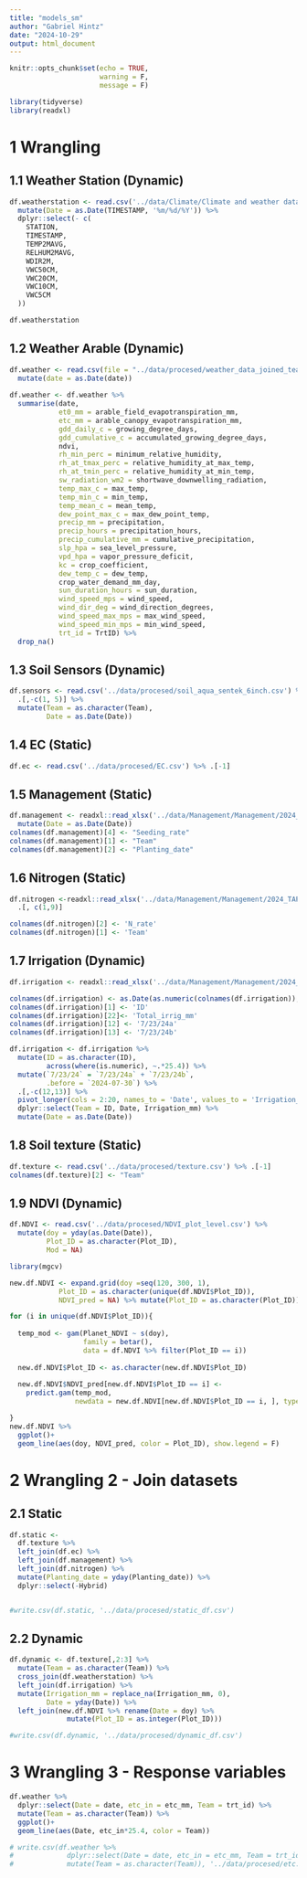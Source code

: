 ```yaml
---
title: "models_sm"
author: "Gabriel Hintz"
date: "2024-10-29"
output: html_document
---
```


```r
knitr::opts_chunk$set(echo = TRUE,
                      warning = F,
                      message = F)

library(tidyverse)
library(readxl)
```

# 1 Wrangling

## 1.1 Weather Station (Dynamic)

```r
df.weatherstation <- read.csv('../data/Climate/Climate and weather data/colby_station_kansas_mesonet.csv') %>% 
  mutate(Date = as.Date(TIMESTAMP, '%m/%d/%Y')) %>% 
  dplyr::select(- c(
    STATION,
    TIMESTAMP,
    TEMP2MAVG,
    RELHUM2MAVG,
    WDIR2M,
    VWC50CM,
    VWC20CM,
    VWC10CM,
    VWC5CM
  ))

df.weatherstation
```


## 1.2 Weather Arable (Dynamic)

```r
df.weather <- read.csv(file = "../data/procesed/weather_data_joined_team.csv") %>% 
  mutate(date = as.Date(date))
  
df.weather <- df.weather %>% 
  summarise(date,
            et0_mm = arable_field_evapotranspiration_mm,               # Reference Evapotranspiration (ET0, mm)
            etc_mm = arable_canopy_evapotranspiration_mm,              # Crop Evapotranspiration (ETc, mm)
            gdd_daily_c = growing_degree_days,                         # Daily Growing Degree Days (°C)
            gdd_cumulative_c = accumulated_growing_degree_days,        # Cumulative Growing Degree Days (°C)
            ndvi,                                                      # Normalized Difference Vegetation Index
            rh_min_perc = minimum_relative_humidity,                   # Minimum Relative Humidity (%)
            rh_at_tmax_perc = relative_humidity_at_max_temp,           # Relative Humidity at Max Temperature (%)
            rh_at_tmin_perc = relative_humidity_at_min_temp,           # Relative Humidity at Min Temperature (%)
            sw_radiation_wm2 = shortwave_downwelling_radiation,        # Shortwave Downwelling Radiation (W/m²)
            temp_max_c = max_temp,                                     # Maximum Temperature (°C)
            temp_min_c = min_temp,                                     # Minimum Temperature (°C)
            temp_mean_c = mean_temp,                                   # Mean Temperature (°C)
            dew_point_max_c = max_dew_point_temp,                      # Maximum Dew Point Temperature (°C)
            precip_mm = precipitation,                                 # Precipitation (mm)
            precip_hours = precipitation_hours,                        # Precipitation Duration (hours)
            precip_cumulative_mm = cumulative_precipitation,           # Cumulative Precipitation (mm)
            slp_hpa = sea_level_pressure,                              # Sea Level Pressure (hPa)
            vpd_hpa = vapor_pressure_deficit,                          # Vapor Pressure Deficit (hPa)
            kc = crop_coefficient,                                     # Crop Coefficient (Kc, unitless)
            dew_temp_c = dew_temp,                                     # Dew Temperature (°C)
            crop_water_demand_mm_day,                                  # Crop Water Demand (mm/day)
            sun_duration_hours = sun_duration,                         # Sunlight Duration (hours)
            wind_speed_mps = wind_speed,                               # Wind Speed (m/s)
            wind_dir_deg = wind_direction_degrees,                     # Wind Direction (degrees)
            wind_speed_max_mps = max_wind_speed,                       # Maximum Wind Speed (m/s)
            wind_speed_min_mps = min_wind_speed,                       # Minimum Wind Speed (m/s)
            trt_id = TrtID) %>% 
  drop_na()
```

## 1.3 Soil Sensors (Dynamic)

```r
df.sensors <- read.csv('../data/procesed/soil_aqua_sentek_6inch.csv') %>% 
  .[,-c(1, 5)] %>% 
  mutate(Team = as.character(Team),
         Date = as.Date(Date))
```

## 1.4 EC (Static)

```r
df.ec <- read.csv('../data/procesed/EC.csv') %>% .[-1]
```

## 1.5 Management (Static)

```r
df.management <- readxl::read_xlsx('../data/Management/Management/2024_TAPS_management.xlsx', skip = 1, sheet = 1) %>% 
  mutate(Date = as.Date(Date))
colnames(df.management)[4] <- "Seeding_rate"
colnames(df.management)[1] <- "Team"
colnames(df.management)[2] <- "Planting_date"


```
##  1.6 Nitrogen (Static)

```r
df.nitrogen <-readxl::read_xlsx('../data/Management/Management/2024_TAPS_management.xlsx', skip = 2, sheet = 2) %>% 
  .[, c(1,9)]

colnames(df.nitrogen)[2] <- 'N_rate'
colnames(df.nitrogen)[1] <- 'Team'

```

## 1.7 Irrigation (Dynamic)

```r
df.irrigation <- readxl::read_xlsx('../data/Management/Management/2024_TAPS_management.xlsx', skip = 1, sheet = 3) 

colnames(df.irrigation) <- as.Date(as.numeric(colnames(df.irrigation)), origin = "1899-12-30")
colnames(df.irrigation)[1] <- 'ID'
colnames(df.irrigation)[22]<- 'Total_irrig_mm'
colnames(df.irrigation)[12] <- '7/23/24a'
colnames(df.irrigation)[13] <- '7/23/24b'

df.irrigation <- df.irrigation %>% 
  mutate(ID = as.character(ID),
         across(where(is.numeric), ~.*25.4)) %>% 
  mutate(`7/23/24` = `7/23/24a` + `7/23/24b`,
         .before = `2024-07-30`) %>% 
  .[,-c(12,13)] %>% 
  pivot_longer(cols = 2:20, names_to = 'Date', values_to = 'Irrigation_mm') %>% 
  dplyr::select(Team = ID, Date, Irrigation_mm) %>% 
  mutate(Date = as.Date(Date))
```

## 1.8 Soil texture (Static)

```r
df.texture <- read.csv('../data/procesed/texture.csv') %>% .[-1]
colnames(df.texture)[2] <- "Team"
```

## 1.9 NDVI (Dynamic)

```r
df.NDVI <- read.csv('../data/procesed/NDVI_plot_level.csv') %>% 
  mutate(doy = yday(as.Date(Date)),
         Plot_ID = as.character(Plot_ID),
         Mod = NA)

library(mgcv)

new.df.NDVI <- expand.grid(doy =seq(120, 300, 1),
            Plot_ID = as.character(unique(df.NDVI$Plot_ID)),
            NDVI_pred = NA) %>% mutate(Plot_ID = as.character(Plot_ID))

for (i in unique(df.NDVI$Plot_ID)){
  
  temp_mod <- gam(Planet_NDVI ~ s(doy),
                  family = betar(),
                  data = df.NDVI %>% filter(Plot_ID == i))
  
  new.df.NDVI$Plot_ID <- as.character(new.df.NDVI$Plot_ID)
  
  new.df.NDVI$NDVI_pred[new.df.NDVI$Plot_ID == i] <- 
    predict.gam(temp_mod, 
                newdata = new.df.NDVI[new.df.NDVI$Plot_ID == i, ], type = 'response')

}
new.df.NDVI %>% 
  ggplot()+
  geom_line(aes(doy, NDVI_pred, color = Plot_ID), show.legend = F)

```

# 2 Wrangling 2 - Join datasets

## 2.1 Static

```r
df.static <- 
  df.texture %>% 
  left_join(df.ec) %>% 
  left_join(df.management) %>% 
  left_join(df.nitrogen) %>% 
  mutate(Planting_date = yday(Planting_date)) %>% 
  dplyr::select(-Hybrid)


#write.csv(df.static, '../data/procesed/static_df.csv')
```
## 2.2 Dynamic

```r
df.dynamic <- df.texture[,2:3] %>% 
  mutate(Team = as.character(Team)) %>% 
  cross_join(df.weatherstation) %>% 
  left_join(df.irrigation) %>% 
  mutate(Irrigation_mm = replace_na(Irrigation_mm, 0),
         Date = yday(Date)) %>% 
  left_join(new.df.NDVI %>% rename(Date = doy) %>% 
              mutate(Plot_ID = as.integer(Plot_ID)))

#write.csv(df.dynamic, '../data/procesed/dynamic_df.csv')
```

# 3 Wrangling 3 - Response variables

```r
df.weather %>% 
  dplyr::select(Date = date, etc_in = etc_mm, Team = trt_id) %>% 
  mutate(Team = as.character(Team)) %>% 
  ggplot()+
  geom_line(aes(Date, etc_in*25.4, color = Team))

# write.csv(df.weather %>% 
#             dplyr::select(Date = date, etc_in = etc_mm, Team = trt_id) %>% 
#             mutate(Team = as.character(Team)), '../data/procesed/etc.csv')
```

